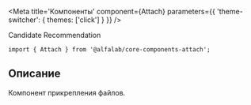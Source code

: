 


<Meta
    title='Компоненты'
    component={Attach}
    parameters={{ 'theme-switcher': { themes: ['click'] } }}
/>

<Title>
    Attach ({name}@{version})
</Title>

<Status>
  Candidate Recommendation
</Status>

```tsx
import { Attach } from '@alfalab/core-components-attach';
```

## Описание

Компонент прикрепления файлов.

<Story name='Attach'>
    <Attach
        size={select('size', ['xs', 's', 'm', 'l'], 's')}
        buttonContent={text('buttonContent', undefined)}
        disabled={boolean('disabled', false)}
        maxFilenameLength={number('maxFilenameLength', undefined)}
        multiple={boolean('multiple', false)}
        noFileText={text('noFileText', undefined)}
        progressBarPercent={number('progressBarPercent', undefined)}
    />
</Story>

<Props of={Attach} />
